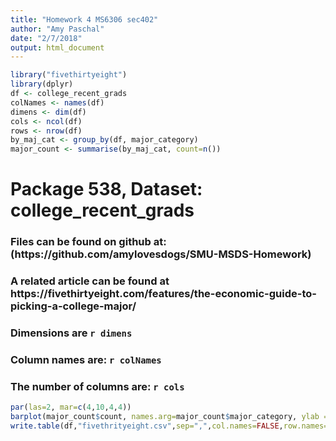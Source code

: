 ```yaml
---
title: "Homework 4 MS6306 sec402"
author: "Amy Paschal"
date: "2/7/2018"
output: html_document
---
```


```r
library("fivethirtyeight")
library(dplyr)
df <- college_recent_grads
colNames <- names(df)
dimens <- dim(df)
cols <- ncol(df)
rows <- nrow(df)
by_maj_cat <- group_by(df, major_category)
major_count <- summarise(by_maj_cat, count=n())
```
# Package 538, Dataset: college_recent_grads
### Files can be found on github at: (https://github.com/amylovesdogs/SMU-MSDS-Homework)

### A related article can be found at https://fivethirtyeight.com/features/the-economic-guide-to-picking-a-college-major/
### Dimensions are `r dimens`
### Column names are: `r colNames`
### The number of columns are: `r cols`

```r
par(las=2, mar=c(4,10,4,4))
barplot(major_count$count, names.arg=major_count$major_category, ylab = "Categories", xlab = "Number of Majors in Category", main="Number of Majors by Category for Recent College Grads", col=4, horiz = TRUE, cex.name=0.5)
write.table(df,"fivethrityeight.csv",sep=",",col.names=FALSE,row.names=FALSE)
```








